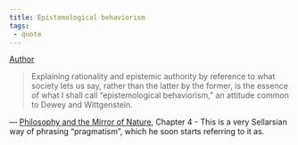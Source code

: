 ```yaml
---
title: Epistemological behaviorism
tags:
 - quote
---
```


[Author](/docs/phil/Richard Rorty.html)

> Explaining rationality and epistemic authority by reference to what society lets us say, rather than the latter by the former, is the essence of what I shall call "epistemological behaviorism," an attitude common to Dewey and Wittgenstein.

 — [Philosophy and the Mirror of Nature](/docs/phil/Philosophy and the Mirror of Nature.html), Chapter 4
- This is a very Sellarsian way of phrasing "pragmatism", which he soon starts referring to it as.